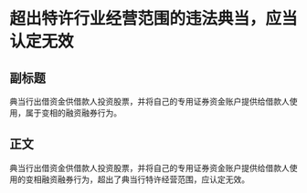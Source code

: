 # 超出特许行业经营范围的违法典当，应当认定无效
## 副标题
典当行出借资金供借款人投资股票，并将自己的专用证券资金账户提供给借款人使用，属于变相的融资融券行为。
## 正文
典当行出借资金供借款人投资股票，并将自己的专用证券资金账户提供给借款人使用的变相融资融券行为，超出了典当行特许经营范围，应认定无效。